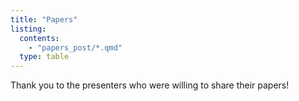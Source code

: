 ```yaml
---
title: "Papers"
listing:
  contents:
    - "papers_post/*.qmd"
  type: table
---
```


Thank you to the presenters who were willing to share their papers!

